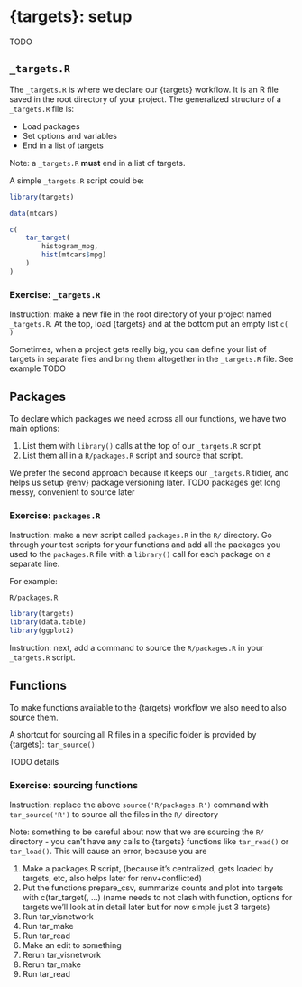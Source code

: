 # {targets}: setup

TODO

## `_targets.R`

The `_targets.R` is where we declare our {targets} workflow. It is an R file saved in the root directory of your project. The generalized structure of a `_targets.R` file is:

- Load packages
- Set options and variables
- End in a list of targets

Note: a `_targets.R` **must** end in a list of targets. 

A simple `_targets.R` script could be:

```r
library(targets)

data(mtcars)

c(
    tar_target(
        histogram_mpg, 
        hist(mtcars$mpg)
    )
)
```

### Exercise: `_targets.R`

Instruction: make a new file in the root directory of your project named `_targets.R`. At the top, load {targets} and at the bottom put an empty list `c( )`


Sometimes, when a project gets really big, you can define your list of targets in separate files and bring them altogether in the `_targets.R` file. See example TODO




## Packages

To declare which packages we need across all our functions, we have two main options:

1. List them with `library()` calls at the top of our `_targets.R` script
2. List them all in a `R/packages.R` script and source that script. 

We prefer the second approach because it keeps our `_targets.R` tidier, and helps us setup {renv} package versioning later. TODO packages get long messy, convenient to source later 

### Exercise: `packages.R`

Instruction: make a new script called `packages.R` in the `R/` directory. Go through your test scripts for your functions and add all the packages you used to the `packages.R` file with a `library()` call for each package on a separate line. 

For example:

`R/packages.R`

```r
library(targets)
library(data.table)
library(ggplot2)
```

Instruction: next, add a command to source the `R/packages.R` in your `_targets.R` script. 


## Functions

To make functions available to the {targets} workflow we also need to also source them. 

A shortcut for sourcing all R files in a specific folder is provided by {targets}: `tar_source()`

TODO details

### Exercise: sourcing functions

Instruction: replace the above `source('R/packages.R')` command with `tar_source('R')` to source all the files in the `R/` directory

Note: something to be careful about now that we are sourcing the `R/` directory - you can't have any calls to {targets} functions like `tar_read()` or `tar_load()`. This will cause an error, because you are 


1. Make a packages.R script, (because it's centralized, gets loaded by targets, etc, also helps later for renv+conflicted)
1. Put the functions prepare_csv, summarize counts and plot into targets with c(tar_target(, ...) (name needs to not clash with function, options for targets we'll look at in detail later but for now simple just 3 targets)
1. Run tar_visnetwork
1. Run tar_make
1. Run tar_read
1. Make an edit to something
1. Rerun tar_visnetwork
1. Rerun tar_make
1. Run tar_read
